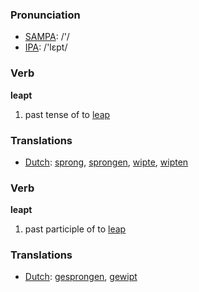 === Pronunciation ===
*[[w:SAMPA|SAMPA]]: /'/
*[[w:IPA|IPA]]: /'lɛpt/

=== Verb ===

'''leapt'''

# past tense of to [[leap]]

=== Translations ===
*[[Dutch]]: [[sprong]], [[sprongen]], [[wipte]], [[wipten]]

=== Verb ===

'''leapt'''

# past participle of to [[leap]]

=== Translations ===
*[[Dutch]]: [[gesprongen]], [[gewipt]]